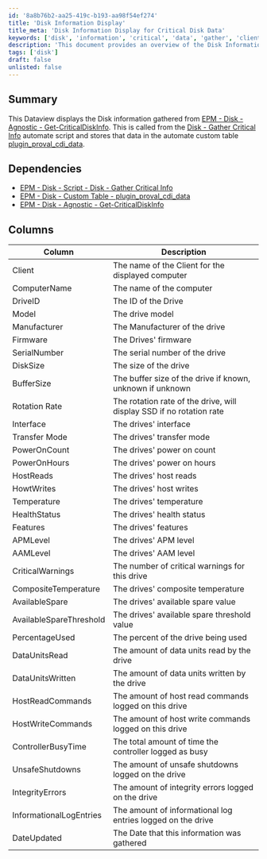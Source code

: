 ```yaml
---
id: '8a8b76b2-aa25-419c-b193-aa98f54ef274'
title: 'Disk Information Display'
title_meta: 'Disk Information Display for Critical Disk Data'
keywords: ['disk', 'information', 'critical', 'data', 'gather', 'client', 'computer', 'drive', 'manufacturer', 'health']
description: 'This document provides an overview of the Disk Information Display, which gathers critical disk data from the EPM - Disk - Agnostic - Get-CriticalDiskInfo script and stores it in a custom table. It includes details about the columns and dependencies involved in the process.'
tags: ['disk']
draft: false
unlisted: false
---
```

## Summary

This Dataview displays the Disk information gathered from [EPM - Disk - Agnostic - Get-CriticalDiskInfo](https://proval.itglue.com/DOC-5078775-9354506). This is called from the [Disk - Gather Critical Info](https://proval.itglue.com/DOC-5078775-9371128) automate script and stores that data in the automate custom table [plugin_proval_cdi_data](https://proval.itglue.com/DOC-5078775-9371714).

## Dependencies

- [EPM - Disk - Script - Disk - Gather Critical Info](https://proval.itglue.com/DOC-5078775-9371128)
- [EPM - Disk - Custom Table - plugin_proval_cdi_data](https://proval.itglue.com/DOC-5078775-9371714)
- [EPM - Disk - Agnostic - Get-CriticalDiskInfo](https://proval.itglue.com/DOC-5078775-9354506)

## Columns

| Column                | Description                                                              |
|----------------------|--------------------------------------------------------------------------|
| Client               | The name of the Client for the displayed computer                        |
| ComputerName         | The name of the computer                                                 |
| DriveID              | The ID of the Drive                                                     |
| Model                | The drive model                                                         |
| Manufacturer         | The Manufacturer of the drive                                           |
| Firmware             | The Drives' firmware                                                    |
| SerialNumber         | The serial number of the drive                                          |
| DiskSize             | The size of the drive                                                   |
| BufferSize           | The buffer size of the drive if known, unknown if unknown              |
| Rotation Rate        | The rotation rate of the drive, will display SSD if no rotation rate   |
| Interface            | The drives' interface                                                   |
| Transfer Mode        | The drives' transfer mode                                               |
| PowerOnCount         | The drives' power on count                                              |
| PowerOnHours         | The drives' power on hours                                              |
| HostReads            | The drives' host reads                                                 |
| HowtWrites           | The drives' host writes                                                |
| Temperature          | The drives' temperature                                                |
| HealthStatus         | The drives' health status                                              |
| Features             | The drives' features                                                   |
| APMLevel             | The drives' APM level                                                  |
| AAMLevel             | The drives' AAM level                                                  |
| CriticalWarnings      | The number of critical warnings for this drive                          |
| CompositeTemperature  | The drives' composite temperature                                       |
| AvailableSpare       | The drives' available spare value                                       |
| AvailableSpareThreshold | The drives' available spare threshold value                             |
| PercentageUsed       | The percent of the drive being used                                     |
| DataUnitsRead        | The amount of data units read by the drive                              |
| DataUnitsWritten     | The amount of data units written by the drive                           |
| HostReadCommands     | The amount of host read commands logged on this drive                   |
| HostWriteCommands    | The amount of host write commands logged on this drive                  |
| ControllerBusyTime   | The total amount of time the controller logged as busy                  |
| UnsafeShutdowns      | The amount of unsafe shutdowns logged on the drive                      |
| IntegrityErrors      | The amount of integrity errors logged on the drive                      |
| InformationalLogEntries | The amount of informational log entries logged on the drive           |
| DateUpdated          | The Date that this information was gathered                             |












